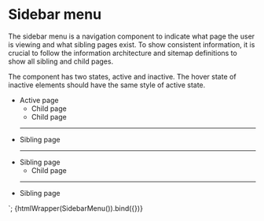 
<Meta title="Navigation/Sidebar menu" />

# Sidebar menu

The sidebar menu is a navigation component to indicate what page the user is
viewing and what sibling pages exist. To show consistent information, it is
crucial to follow the information architecture and sitemap definitions to show
all sibling and child pages.

The component has two states, active and inactive. The hover state of inactive
elements should have the same style of active state.

<div class="sidebar-container">
  <aside class="menu sidebar-menu">
    <ul class="menu-list">
      <li>
        <a class="is-active link">Active page</a>
        <ul>
          <li><a class="link"><i class="icon circle-filled"></i>Child page</a></li>
          <li><a class="link"><i class="icon circle-filled"></i>Child page</a></li>
        </ul>
      </li>
      <hr class="divider">
      <li>
        <a class="link">Sibling page</a>
      </li>
      <hr class="divider">
      <li>
        <a class="link">Sibling page</a>
        <ul>
          <li><a class="link"><i class="icon circle-filled"></i>Child page</a></li>
        </ul>
      </li>
      <hr class="divider">
      <li>
        <a class="link">Sibling page</a>
      </li>
    </ul>
  </aside>
</div>
`;

<Canvas mdxSource={SidebarMenu()}>
  <Story
    name="Default"
    parameters={{
      design: figmaConfig("6990%3A11"),
    }}
  >
    {htmlWrapper(SidebarMenu()).bind({})}
  </Story>
</Canvas>
